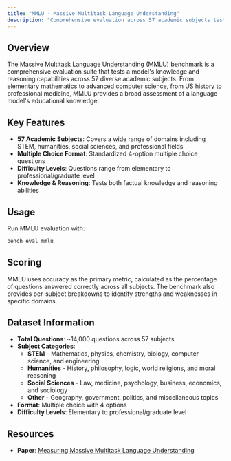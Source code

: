 ```yaml
---
title: "MMLU - Massive Multitask Language Understanding"
description: "Comprehensive evaluation across 57 academic subjects testing knowledge and reasoning capabilities"
---
```


## Overview

The Massive Multitask Language Understanding (MMLU) benchmark is a comprehensive evaluation suite that tests a model's knowledge and reasoning capabilities across 57 diverse academic subjects. From elementary mathematics to advanced computer science, from US history to professional medicine, MMLU provides a broad assessment of a language model's educational knowledge.

## Key Features

- **57 Academic Subjects**: Covers a wide range of domains including STEM, humanities, social sciences, and professional fields
- **Multiple Choice Format**: Standardized 4-option multiple choice questions
- **Difficulty Levels**: Questions range from elementary to professional/graduate level
- **Knowledge & Reasoning**: Tests both factual knowledge and reasoning abilities


## Usage

Run MMLU evaluation with:

```bash
bench eval mmlu
```

## Scoring

MMLU uses accuracy as the primary metric, calculated as the percentage of questions answered correctly across all subjects. The benchmark also provides per-subject breakdowns to identify strengths and weaknesses in specific domains.

## Dataset Information

- **Total Questions**: ~14,000 questions across 57 subjects
- **Subject Categories**:
  - **STEM** - Mathematics, physics, chemistry, biology, computer science, and engineering
  - **Humanities** - History, philosophy, logic, world religions, and moral reasoning  
  - **Social Sciences** - Law, medicine, psychology, business, economics, and sociology
  - **Other** - Geography, government, politics, and miscellaneous topics
- **Format**: Multiple choice with 4 options
- **Difficulty Levels**: Elementary to professional/graduate level 

## Resources

- **Paper**: [Measuring Massive Multitask Language Understanding](https://arxiv.org/abs/2009.03300)
